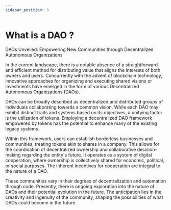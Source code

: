 ```yaml
---
sidebar_position: 3
---
```


# What is a DAO ?

DAOs Unveiled: Empowering New Communities through Decentralized Autonomous Organizations

In the current landscape, there is a notable absence of a straightforward and efficient method for distributing value that aligns the interests of both owners and users. Concurrently with the advent of blockchain technology, innovative approaches for organizing and executing shared visions or investments have emerged in the form of various Decentralized Autonomous Organizations (DAOs).

DAOs can be broadly described as decentralized and distributed groups of individuals collaborating towards a common vision. While each DAO may exhibit distinct traits and systems based on its objectives, a unifying factor is the utilization of tokens. Employing a decentralized DAO framework empowered by tokens has the potential to enhance many of the existing legacy systems.

Within this framework, users can establish borderless businesses and communities, treating tokens akin to shares in a company. This allows for the coordination of decentralized ownership and collaborative decision-making regarding the entity's future. It operates as a system of digital cooperation, where ownership is collectively shared for economic, political, or social purposes. The inherent incentives for cooperation are integral to the nature of a DAO.

These communities vary in their degrees of decentralization and automation through code. Presently, there is ongoing exploration into the nature of DAOs and their potential evolution in the future. The anticipation lies in the creativity and ingenuity of the community, shaping the possibilities of what DAOs could become in the future.
